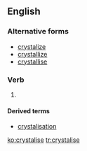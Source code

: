 ==English==

===Alternative forms===
* [[crystalize]]
* [[crystallize]]
* [[crystallise]]

===Verb===
{{en-verb|crystalis|es}}

# {{British}} {{alternative spelling of|crystalize}}

====Derived terms====
* [[crystalisation]]

[[ko:crystalise]]
[[tr:crystalise]]